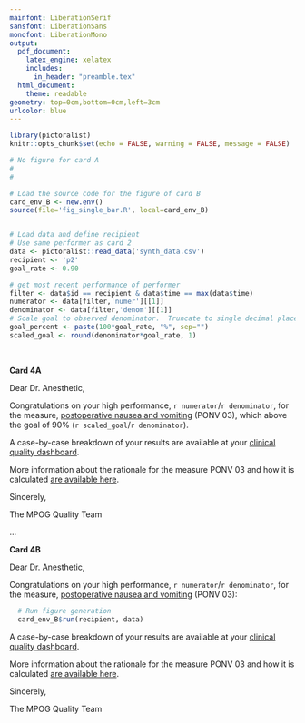 ```yaml
---
mainfont: LiberationSerif
sansfont: LiberationSans
monofont: LiberationMono
output: 
  pdf_document:
    latex_engine: xelatex
    includes:
      in_header: "preamble.tex"
  html_document:
    theme: readable
geometry: top=0cm,bottom=0cm,left=3cm
urlcolor: blue
---
```


```r
library(pictoralist)
knitr::opts_chunk$set(echo = FALSE, warning = FALSE, message = FALSE)

# No figure for card A
#
#

# Load the source code for the figure of card B
card_env_B <- new.env()
source(file='fig_single_bar.R', local=card_env_B)


# Load data and define recipient
# Use same performer as card 2
data <- pictoralist::read_data('synth_data.csv')
recipient <- 'p2'
goal_rate <- 0.90

# get most recent performance of performer
filter <- data$id == recipient & data$time == max(data$time)
numerator <- data[filter,'numer'][[1]]
denominator <- data[filter,'denom'][[1]]
# Scale goal to observed denominator.  Truncate to single decimal place
goal_percent <- paste(100*goal_rate, "%", sep="")
scaled_goal <- round(denominator*goal_rate, 1)
```
<!-- CARD 4A -->
\vspace{2.0cm}\ 

**Card 4A**

Dear Dr. Anesthetic,

Congratulations on your high performance, `r numerator`/`r denominator`, for the measure, [postoperative nausea and vomiting](https://mpog.org/files/quality/measures/ponv-03_spec.pdf) (PONV 03), which above the goal of 90% (`r scaled_goal`/`r denominator`).


A case-by-case breakdown of your results are available at your [clinical quality dashboard](https://www.aspirecqi.org/HIEBus/identityserver/local/login?signInId=2b0fc382a1904b699377c926723c9eb4).

More information about the rationale for the measure PONV 03 and how it is calculated [are available here](https://spec.mpog.org/Spec/Public/33).

Sincerely,

The MPOG Quality Team
  
\vspace{8.0cm} 
...
\vspace{1.0cm} 

<!-- CARD 4B -->
**Card 4B**

Dear Dr. Anesthetic,

Congratulations on your high performance, `r numerator`/`r denominator`, for the measure, [postoperative nausea and vomiting](https://mpog.org/files/quality/measures/ponv-03_spec.pdf) (PONV 03):

```r
  # Run figure generation
  card_env_B$run(recipient, data)
```



A case-by-case breakdown of your results are available at your [clinical quality dashboard](https://www.aspirecqi.org/HIEBus/identityserver/local/login?signInId=2b0fc382a1904b699377c926723c9eb4).

More information about the rationale for the measure PONV 03 and how it is calculated [are available here](https://spec.mpog.org/Spec/Public/33).

Sincerely,

The MPOG Quality Team
